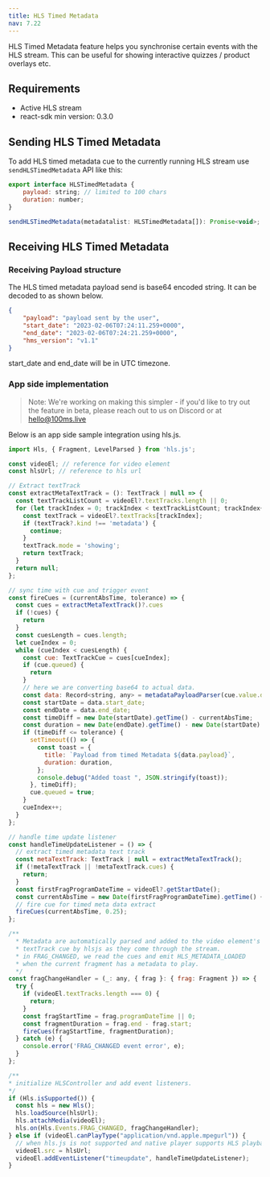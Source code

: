 ```yaml
---
title: HLS Timed Metadata
nav: 7.22
---
```


HLS Timed Metadata feature helps you synchronise certain events with the HLS stream. This can be useful for showing interactive quizzes / product overlays etc.

## Requirements

-   Active HLS stream
-   react-sdk min version: 0.3.0

## Sending HLS Timed Metadata

To add HLS timed metadata cue to the currently running HLS stream use `sendHLSTimedMetadata` API like this:

```javascript
export interface HLSTimedMetadata {
	payload: string; // limited to 100 chars
	duration: number;
}

sendHLSTimedMetadata(metadatalist: HLSTimedMetadata[]): Promise<void>;
```

## Receiving HLS Timed Metadata
### Receiving Payload structure

The HLS timed metadata payload send is base64 encoded string. It can be decoded to as shown below.

```json
{
    "payload": "payload sent by the user",
    "start_date": "2023-02-06T07:24:11.259+0000",
    "end_date": "2023-02-06T07:24:21.259+0000",
    "hms_version": "v1.1"
}
```
start_date and end_date will be in UTC timezone.

### App side implementation

> Note: We're working on making this simpler - if you'd like to try out the feature in beta, please reach out to us on Discord or at hello@100ms.live

Below is an app side sample integration using hls.js.

```javascript
import Hls, { Fragment, LevelParsed } from 'hls.js';

const videoEl; // reference for video element
const hlsUrl; // reference to hls url

// Extract textTrack
const extractMetaTextTrack = (): TextTrack | null => {
  const textTrackListCount = videoEl?.textTracks.length || 0;
  for (let trackIndex = 0; trackIndex < textTrackListCount; trackIndex++) {
    const textTrack = videoEl?.textTracks[trackIndex];
    if (textTrack?.kind !== 'metadata') {
      continue;
    }
    textTrack.mode = 'showing';
    return textTrack;
  }
  return null;
};

// sync time with cue and trigger event
const fireCues = (currentAbsTime, tolerance) => {
  const cues = extractMetaTextTrack()?.cues
  if (!cues) {
    return
  }
  const cuesLength = cues.length;
  let cueIndex = 0;
  while (cueIndex < cuesLength) {
    const cue: TextTrackCue = cues[cueIndex];
    if (cue.queued) {
      return
    }
    // here we are converting base64 to actual data.
    const data: Record<string, any> = metadataPayloadParser(cue.value.data);
    const startDate = data.start_date;
    const endDate = data.end_date;
    const timeDiff = new Date(startDate).getTime() - currentAbsTime;
    const duration = new Date(endDate).getTime() - new Date(startDate).getTime();
    if (timeDiff <= tolerance) {
      setTimeout(() => {
        const toast = {
          title: `Payload from timed Metadata ${data.payload}`,
          duration: duration,
        };
        console.debug("Added toast ", JSON.stringify(toast));
      }, timeDiff);
      cue.queued = true;
    }
    cueIndex++;
  }
};

// handle time update listener
const handleTimeUpdateListener = () => {
  // extract timed metadata text track
  const metaTextTrack: TextTrack | null = extractMetaTextTrack();
  if (!metaTextTrack || !metaTextTrack.cues) {
    return;
  }
  const firstFragProgramDateTime = videoEl?.getStartDate();
  const currentAbsTime = new Date(firstFragProgramDateTime).getTime() + (videoEl?.currentTime || 0) * 1000
  // fire cue for timed meta data extract
  fireCues(currentAbsTime, 0.25);
};

/**
  * Metadata are automatically parsed and added to the video element's
  * textTrack cue by hlsjs as they come through the stream.
  * in FRAG_CHANGED, we read the cues and emit HLS_METADATA_LOADED
  * when the current fragment has a metadata to play.
  */
const fragChangeHandler = (_: any, { frag }: { frag: Fragment }) => {
  try {
    if (videoEl.textTracks.length === 0) {
      return;
    }
    const fragStartTime = frag.programDateTime || 0;
    const fragmentDuration = frag.end - frag.start;
    fireCues(fragStartTime, fragmentDuration);
  } catch (e) {
    console.error('FRAG_CHANGED event error', e);
  }
};

/**
* initialize HLSController and add event listeners.
*/
if (Hls.isSupported()) {
  const hls = new Hls();
  hls.loadSource(hlsUrl);
  hls.attachMedia(videoEl);
  hls.on(Hls.Events.FRAG_CHANGED, fragChangeHandler);
} else if (videoEl.canPlayType("application/vnd.apple.mpegurl")) {
  // when hls.js is not supported and native player supports HLS playback
  videoEl.src = hlsUrl;
  videoEl.addEventListener("timeupdate", handleTimeUpdateListener);
}
```
